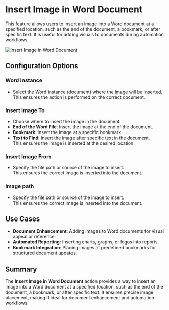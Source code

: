 # Insert Image in Word Document  

This feature allows users to insert an image into a Word document at a specified location, such as the end of the document, a bookmark, or after specific text. It is useful for adding visuals to documents during automation workflows.  

![Insert Image in Word Document](../../../assets/word/insert-image-in-word-document.png)  

## Configuration Options

### Word Instance
-  Select the Word instance (document) where the image will be inserted.  
This ensures the action is performed on the correct document.  

### Insert Image To
-  Choose where to insert the image in the document:  
  - **End of the Word File**: Insert the image at the end of the document.  
  - **Bookmark**: Insert the image at a specific bookmark.  
  - **Text to Find**: Insert the image after specific text in the document.  
 This ensures the image is inserted at the desired location.  

### Insert Image From
-  Specify the file path or source of the image to insert.  
 This ensures the correct image is inserted into the document.  

### Image path
-  Specify the file path or source of the image to insert.  
 This ensures the correct image is inserted into the document.  

## Use Cases
- **Document Enhancement**: Adding images to Word documents for visual appeal or reference.  
- **Automated Reporting**: Inserting charts, graphs, or logos into reports.  
- **Bookmark Integration**: Placing images at predefined bookmarks for structured document updates.  

## Summary
The **Insert Image in Word Document** action provides a way to insert an image into a Word document at a specified location, such as the end of the document, a bookmark, or after specific text. It ensures precise image placement, making it ideal for document enhancement and automation workflows.